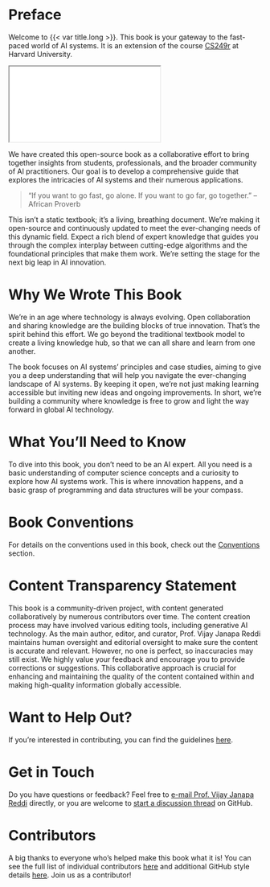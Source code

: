 # Preface {.unnumbered}

Welcome to {{< var title.long >}}. This book is your gateway to the fast-paced world of AI systems. It is an extension of the course [CS249r](https://sites.google.com/g.harvard.edu/cs249-tinyml-2023) at Harvard University.

```{=html}
<iframe src="github-button.html"></iframe>
```

We have created this open-source book as a collaborative effort to bring together insights from students, professionals, and the broader community of AI practitioners. Our goal is to develop a comprehensive guide that explores the intricacies of AI systems and their numerous applications.

> "If you want to go fast, go alone. If you want to go far, go together."
> -- African Proverb

This isn't a static textbook; it's a living, breathing document. We're making it open-source and continuously updated to meet the ever-changing needs of this dynamic field. Expect a rich blend of expert knowledge that guides you through the complex interplay between cutting-edge algorithms and the foundational principles that make them work. We're setting the stage for the next big leap in AI innovation.

# Why We Wrote This Book

We're in an age where technology is always evolving. Open collaboration and sharing knowledge are the building blocks of true innovation. That's the spirit behind this effort. We go beyond the traditional textbook model to create a living knowledge hub, so that we can all share and learn from one another.

The book focuses on AI systems' principles and case studies, aiming to give you a deep understanding that will help you navigate the ever-changing landscape of AI systems. By keeping it open, we're not just making learning accessible but inviting new ideas and ongoing improvements. In short, we're building a community where knowledge is free to grow and light the way forward in global AI technology.

# What You'll Need to Know

To dive into this book, you don't need to be an AI expert. All you need is a basic understanding of computer science concepts and a curiosity to explore how AI systems work. This is where innovation happens, and a basic grasp of programming and data structures will be your compass.

# Book Conventions

For details on the conventions used in this book, check out the [Conventions](./contents/conventions.qmd) section.

# Content Transparency Statement

This book is a community-driven project, with content generated collaboratively by numerous contributors over time. The content creation process may have involved various editing tools, including generative AI technology. As the main author, editor, and curator, Prof. Vijay Janapa Reddi maintains human oversight and editorial oversight to make sure the content is accurate and relevant. However, no one is perfect, so inaccuracies may still exist. We highly value your feedback and encourage you to provide corrections or suggestions. This collaborative approach is crucial for enhancing and maintaining the quality of the content contained within and making high-quality information globally accessible.

# Want to Help Out?

If you're interested in contributing, you can find the guidelines [here](https://github.com/harvard-edge/cs249r_book/blob/dev/contribute.md).

# Get in Touch

Do you have questions or feedback? Feel free to [e-mail Prof. Vijay Janapa Reddi]({{< var email.info >}}) directly, or you are welcome to [start a discussion thread](https://github.com/harvard-edge/cs249r_book/discussions) on GitHub.

# Contributors

A big thanks to everyone who's helped make this book what it is! You can see the full list of individual contributors [here](./contents/contributors.qmd) and additional GitHub style details [here](https://github.com/harvard-edge/cs249r_book/graphs/contributors). Join us as a contributor!